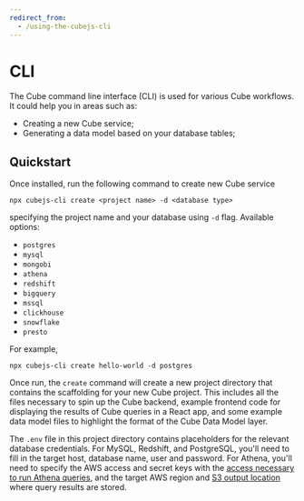 ```yaml
---
redirect_from:
  - /using-the-cubejs-cli
---
```


# CLI

The Cube command line interface (CLI) is used for various Cube workflows. It
could help you in areas such as:

- Creating a new Cube service;
- Generating a data model based on your database tables;

## Quickstart

Once installed, run the following command to create new Cube service

```bash{promptUser: user}
npx cubejs-cli create <project name> -d <database type>
```

specifying the project name and your database using `-d` flag. Available
options:

- `postgres`
- `mysql`
- `mongobi`
- `athena`
- `redshift`
- `bigquery`
- `mssql`
- `clickhouse`
- `snowflake`
- `presto`

For example,

```bash{promptUser: user}
npx cubejs-cli create hello-world -d postgres
```

Once run, the `create` command will create a new project directory that contains
the scaffolding for your new Cube project. This includes all the files necessary
to spin up the Cube backend, example frontend code for displaying the results of
Cube queries in a React app, and some example data model files to highlight the
format of the Cube Data Model layer.

The `.env` file in this project directory contains placeholders for the relevant
database credentials. For MySQL, Redshift, and PostgreSQL, you'll need to fill
in the target host, database name, user and password. For Athena, you'll need to
specify the AWS access and secret keys with the [access necessary to run Athena
queries][link-athena-access], and the target AWS region and [S3 output
location][link-athena-output] where query results are stored.

[link-athena-access]: https://docs.aws.amazon.com/athena/latest/ug/access.html
[link-athena-output]: https://docs.aws.amazon.com/athena/latest/ug/querying.html
